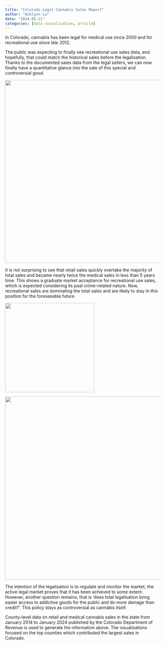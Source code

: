 ```yaml
---
title: "Colorado Legal Cannabis Sales Report"
author: "Ashlynn Lu"
date: "2024-02-21"
categories: [data visualisation, article]
---
```


In Colorado, cannabis has been legal for medical use since 2000 and for recreational use since late 2012.

The public was expecting to finally see recreational use sales data, and hopefully, that could match the historical sales before the legalisation. Thanks to the documented sales data from the legal sellers, we can now finally have a quantitative glance into the sale of this special and controversial good.

![](total-sales-line-plot.png){width="595"}

It is not surprising to see that retail sales quickly overtake the majority of total sales and became nearly twice the medical sales in less than 5 years time. This shows a graduate market acceptance for recreational use sales, which is expected considering its past crime-related nature. Now, recreational sales are dominating the total sales and are likely to stay in this position for the foreseeable future.

![](total-sales-bar-plot.png){width="290"}

![](county-sales-donut-chart.png){width="595"}

The intention of the legalisation is to regulate and monitor the market, the active legal market proves that it has been achieved to some extent. However, another question remains, that is 'does total legalisation bring easier access to addictive goods for the public and do more damage than credit?'. This policy stays as controversial as cannabis itself.

County-level data on retail and medical cannabis sales in the state from January 2014 to January 2024 published by the Colorado Department of Revenue is used to generate the information above. The visualisations focused on the top counties which contributed the largest sales in Colorado.
